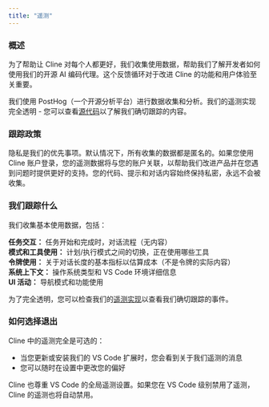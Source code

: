 ```yaml
---
title: "遥测"
---
```


### 概述

为了帮助让 Cline 对每个人都更好，我们收集使用数据，帮助我们了解开发者如何使用我们的开源 AI 编码代理。这个反馈循环对于改进 Cline 的功能和用户体验至关重要。

我们使用 PostHog（一个开源分析平台）进行数据收集和分析。我们的遥测实现完全透明 - 您可以查看[源代码](https://github.com/cline/cline/blob/main/src/services/posthog/telemetry/TelemetryService.ts)以了解我们确切跟踪的内容。

### 跟踪政策

隐私是我们的优先事项。默认情况下，所有收集的数据都是匿名的。如果您使用 Cline 账户登录，您的遥测数据将与您的账户关联，以帮助我们改进产品并在您遇到问题时提供更好的支持。您的代码、提示和对话内容始终保持私密，永远不会被收集。

### 我们跟踪什么

我们收集基本使用数据，包括：

**任务交互：** 任务开始和完成时，对话流程（无内容）\
**模式和工具使用：** 计划/执行模式之间的切换，正在使用哪些工具\
**令牌使用：** 关于对话长度的基本指标以估算成本（不是令牌的实际内容）\
**系统上下文：** 操作系统类型和 VS Code 环境详细信息\
**UI 活动：** 导航模式和功能使用

为了完全透明，您可以检查我们的[遥测实现](https://github.com/cline/cline/blob/main/src/services/posthog/telemetry/TelemetryService.ts)以查看我们确切跟踪的事件。

### 如何选择退出

Cline 中的遥测完全是可选的：

-   当您更新或安装我们的 VS Code 扩展时，您会看到关于我们遥测的消息
-   您可以随时在设置中更改您的偏好

Cline 也尊重 VS Code 的全局遥测设置。如果您在 VS Code 级别禁用了遥测，Cline 的遥测也将自动禁用。
